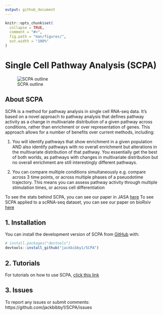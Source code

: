 ```yaml
---
output: github_document
---
```


<!-- README.md is generated from README.Rmd. Please edit that file -->

```r
knitr::opts_chunk$set(
  collapse = TRUE,
  comment = "#>",
  fig.path = "man/figures/",
  out.width = "100%"
)
```

# Single Cell Pathway Analysis (SCPA)

<!-- badges: start -->
<!-- badges: end -->

![SCPA outline](man/figures/scpa_outline.png)

## About SCPA
SCPA is a method for pathway analysis in single cell RNA-seq data. It's based on a novel approach to pathway analysis that defines pathway activity as a change in multivariate distribution of a given pathway across conditions, rather than enrichment or over representation of genes. This approach allows for a number of benefits over current methods, including:

1. You will identify pathways that show enrichment in a given population AND also identify pathways with no overall enrichment but alterations in the multivariate distribution of that pathway. You essentially get the best of both worlds, as pathways with changes in multivariate distribution but no overall enrichment are still interestingly different pathways.

1. You can compare multiple conditions simultaneously e.g. compare across 3 time points, or across multiple phases of a pseuodotime trajectory. This means you can assess pathway activity through multiple stimulation times, or across cell differentiation

To see the stats behind SCPA, you can see our paper in JASA [here](https://www.tandfonline.com/doi/full/10.1080/01621459.2020.1791131)
To see SCPA applied to a scRNA-seq dataset, you can see our paper on bioRxiv [here]()

## 1. Installation

You can install the development version of SCPA from [GitHub](https://github.com/) with:

``` r
# install.packages("devtools")
devtools::install_github("jackbibby1/SCPA")
```

## 2. Tutorials
For tutorials on how to use SCPA, [click this link](jackbibby1.github.io/SCPA)

## 3. Issues

To report any issues or submit comments: https://github.com/jackbibby1/SCPA/issues



